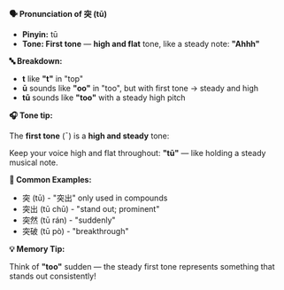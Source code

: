 **🗣️ Pronunciation of 突 (tū)**

- **Pinyin:** tū
- **Tone: First tone** — **high and flat** tone, like a steady note: **"Ahhh"**

**🔤 Breakdown:**

- **t** like **"t"** in "top"
- **ū** sounds like **"oo"** in "too", but with first tone → steady and high
- **tū** sounds like **"too"** with a steady high pitch

**🎧 Tone tip:**

The **first tone** (ˉ) is a **high and steady** tone:

Keep your voice high and flat throughout: **"tū"** — like holding a steady musical note.

**📝 Common Examples:**

- 突 (tū) - "突出" only used in compounds
- 突出 (tū chū) - "stand out; prominent"
- 突然 (tū rán) - "suddenly"
- 突破 (tū pò) - "breakthrough"

**💡 Memory Tip:**

Think of **"too"** sudden — the steady first tone represents something that stands out consistently!